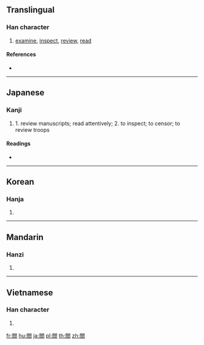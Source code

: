 {{character info/new}}
{{also|閱|阅}}
==Translingual==

===Han character===
{{Han char|rn=169|rad=門|as=07|sn=15|four=|canj=ANCRU,XANCR|ids=⿵門兑}}

# [[examine]], [[inspect]], [[review]], [[read]]

====References====
* {{Han ref|kx=1336.111|dkj=41341|hdz=74301.070|uh=95B2|ud=38322}}

----

==Japanese==

===Kanji===
{{ja-kanji|grade=c|rs=門07|style=s|kyu=閱}}

# 1. review manuscripts; read attentively; 2. to inspect; to censor; to review troops

====Readings====
* {{ja-readings|goon=[[えち]] (echi)|kanon=[[えつ]] (etsu)|kun=[[けみする]] (kemisuru), [[へる]] (heru)}}

----

==Korean==

===Hanja===
{{ko-hanja|hangeul=열|eumhun=검열할|rv=yeol|mr=yŏl|y=yel}}

# {{defn|lang=ko|sort=門07}}

----

==Mandarin==

===Hanzi===
{{cmn-hanzi|sim=阅|pin=[[yuè]] ([[yue4]])|wg=yüeh<sup>4</sup>}}

# {{defn|lang=cmn|sort=門07}}

----

==Vietnamese==

===Han character===
{{vi-hantu|[[duyệt]], [[dượt]]|rs=門07}}

# {{defn|lang=vi}}

[[fr:閲]]
[[hu:閲]]
[[ja:閲]]
[[pl:閲]]
[[th:閲]]
[[zh:閲]]